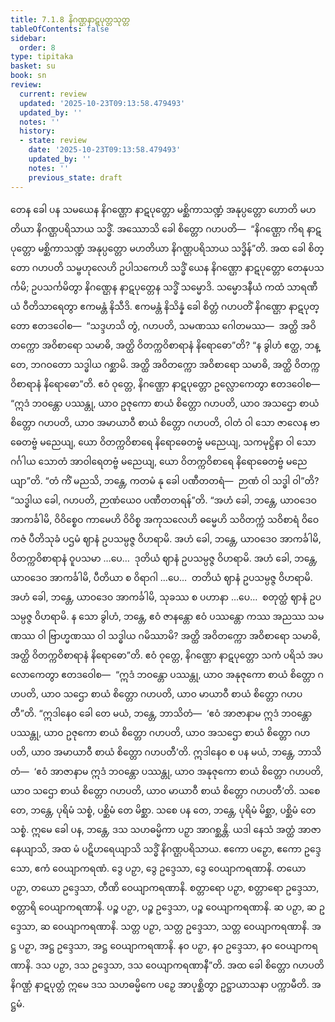 ```yaml
---
title: 7.1.8 နိဂဏ္ဌနာဋပုတ္တသုတ္တ
tableOfContents: false
sidebar:
  order: 8
type: tipitaka
basket: su
book: sn
review:
  current: review
  updated: '2025-10-23T09:13:58.479493'
  updated_by: ''
  notes: ''
  history:
  - state: review
    date: '2025-10-23T09:13:58.479493'
    updated_by: ''
    notes: ''
    previous_state: draft
---
```



<ReviewStatus review={frontmatter.review} showDetails={true} />

<HypothesisAnnotation frontmatter={frontmatter} />

<DynamicBreadcrumb />

<Division number="350" book="sn" e="ch" v="18" p="330">

<Paragraph number="1526" book="sn">
တေန ခေါ ပန သမယေန နိဂဏ္ဌော နာဋပုတ္တော မစ္ဆိကာသဏ္ဍံ အနုပ္ပတ္တော ဟောတိ မဟတိယာ နိဂဏ္ဌပရိသာယ သဒ္ဓိံ. အဿောသိ ခေါ စိတ္တော ဂဟပတိ—  “နိဂဏ္ဌော ကိရ နာဋပုတ္တော မစ္ဆိကာသဏ္ဍံ အနုပ္ပတ္တော မဟတိယာ နိဂဏ္ဌပရိသာယ သဒ္ဓိန်”တိ. အထ ခေါ စိတ္တော ဂဟပတိ သမ္ဗဟုလေဟိ ဥပါသကေဟိ သဒ္ဓိံ ယေန နိဂဏ္ဌော နာဋပုတ္တော တေနုပသင်္ကမိ; ဥပသင်္ကမိတွာ နိဂဏ္ဌေန နာဋပုတ္တေန သဒ္ဓိံ သမ္မောဒိ. သမ္မောဒနီယံ ကထံ သာရဏီယံ ဝီတိသာရေတွာ ဧကမန္တံ နိသီဒိ. ဧကမန္တံ နိသိန္နံ ခေါ စိတ္တံ ဂဟပတိံ နိဂဏ္ဌော နာဋပုတ္တော ဧတဒဝေါစ—  “သဒ္ဒဟသိ တွံ, ဂဟပတိ, သမဏဿ ဂေါတမဿ—  အတ္ထိ အဝိတက္ကော အဝိစာရော သမာဓိ, အတ္ထိ ဝိတက္ကဝိစာရာနံ နိရောဓော”တိ?
</Paragraph>

<Paragraph number="1527" book="sn">
“န ခွါဟံ ဧတ္ထ, ဘန္တေ, ဘဂဝတော သဒ္ဓါယ ဂစ္ဆာမိ. အတ္ထိ အဝိတက္ကော အဝိစာရော သမာဓိ, အတ္ထိ ဝိတက္ကဝိစာရာနံ နိရောဓော”တိ. ဧဝံ ဝုတ္တေ, နိဂဏ္ဌော နာဋပုတ္တော ဥလ္လောကေတွာ ဧတဒဝေါစ—  “ဣဒံ ဘဝန္တော ပဿန္တု, ယာဝ ဥဇုကော စာယံ စိတ္တော ဂဟပတိ, ယာဝ အသဌော စာယံ စိတ္တော ဂဟပတိ, ယာဝ အမာယာဝီ စာယံ စိတ္တော ဂဟပတိ, ဝါတံ ဝါ သော ဇာလေန ဗာဓေတဗ္ဗံ မညေယျ, ယော ဝိတက္ကဝိစာရေ နိရောဓေတဗ္ဗံ မညေယျ, သကမုဋ္ဌိနာ ဝါ သော ဂင်္ဂါယ သောတံ အာဝါရေတဗ္ဗံ မညေယျ, ယော ဝိတက္ကဝိစာရေ နိရောဓေတဗ္ဗံ မညေယျာ”တိ.
</Paragraph>

<Paragraph number="1528" book="sn">
“တံ ကိံ မညသိ, ဘန္တေ, ကတမံ နု ခေါ ပဏီတတရံ—  ဉာဏံ ဝါ သဒ္ဓါ ဝါ”တိ? “သဒ္ဓါယ ခေါ, ဂဟပတိ, ဉာဏံယေဝ ပဏီတတရန်”တိ. “အဟံ ခေါ, ဘန္တေ, ယာဝဒေဝ အာကင်္ခါမိ, ဝိဝိစ္စေဝ ကာမေဟိ ဝိဝိစ္စ အကုသလေဟိ ဓမ္မေဟိ သဝိတက္ကံ သဝိစာရံ ဝိဝေကဇံ ပီတိသုခံ ပဌမံ ဈာနံ ဥပသမ္ပဇ္ဇ ဝိဟရာမိ. အဟံ ခေါ, ဘန္တေ, ယာဝဒေဝ အာကင်္ခါမိ, ဝိတက္ကဝိစာရာနံ ဝူပသမာ …ပေ…  ဒုတိယံ ဈာနံ ဥပသမ္ပဇ္ဇ ဝိဟရာမိ. အဟံ ခေါ, ဘန္တေ, ယာဝဒေဝ အာကင်္ခါမိ, ပီတိယာ စ ဝိရာဂါ …ပေ…  တတိယံ ဈာနံ ဥပသမ္ပဇ္ဇ ဝိဟရာမိ. အဟံ ခေါ, ဘန္တေ, ယာဝဒေဝ အာကင်္ခါမိ, သုခဿ စ ပဟာနာ …ပေ…  စတုတ္ထံ ဈာနံ ဥပသမ္ပဇ္ဇ ဝိဟရာမိ. န သော ခွါဟံ, ဘန္တေ, ဧဝံ ဇာနန္တော ဧဝံ ပဿန္တော ကဿ အညဿ သမဏဿ ဝါ ဗြာဟ္မဏဿ ဝါ သဒ္ဓါယ ဂမိဿာမိ? အတ္ထိ အဝိတက္ကော အဝိစာရော သမာဓိ, အတ္ထိ ဝိတက္ကဝိစာရာနံ နိရောဓော”တိ.
</Paragraph>

<Paragraph number="1529" book="sn">
ဧဝံ ဝုတ္တေ, နိဂဏ္ဌော နာဋပုတ္တော သကံ ပရိသံ အပလောကေတွာ ဧတဒဝေါစ—  “ဣဒံ ဘဝန္တော ပဿန္တု, ယာဝ အနုဇုကော စာယံ စိတ္တော ဂဟပတိ, ယာဝ သဌော စာယံ စိတ္တော ဂဟပတိ, ယာဝ မာယာဝီ စာယံ စိတ္တော ဂဟပတီ”တိ.
</Paragraph>

<Paragraph number="1530" book="sn">
“ဣဒါနေဝ ခေါ တေ မယံ, ဘန္တေ, ဘာသိတံ—  ‘ဧဝံ အာဇာနာမ ဣဒံ ဘဝန္တော ပဿန္တု, ယာဝ ဥဇုကော စာယံ စိတ္တော ဂဟပတိ, ယာဝ အသဌော စာယံ စိတ္တော ဂဟပတိ, ယာဝ အမာယာဝီ စာယံ စိတ္တော ဂဟပတီ’တိ. ဣဒါနေဝ စ ပန မယံ, ဘန္တေ, ဘာသိတံ—  ‘ဧဝံ အာဇာနာမ ဣဒံ ဘဝန္တော ပဿန္တု, ယာဝ အနုဇုကော စာယံ စိတ္တော ဂဟပတိ, ယာဝ သဌော စာယံ စိတ္တော ဂဟပတိ, ယာဝ မာယာဝီ စာယံ စိတ္တော ဂဟပတီ’တိ. သစေ တေ, ဘန္တေ, ပုရိမံ သစ္စံ, ပစ္ဆိမံ တေ မိစ္ဆာ. သစေ ပန တေ, ဘန္တေ, ပုရိမံ မိစ္ဆာ, ပစ္ဆိမံ တေ သစ္စံ. ဣမေ ခေါ ပန, ဘန္တေ, ဒသ သဟဓမ္မိကာ ပဉှာ အာဂစ္ဆန္တိ. ယဒါ နေသံ အတ္ထံ အာဇာနေယျာသိ, အထ မံ ပဋိဟရေယျာသိ သဒ္ဓိံ နိဂဏ္ဌပရိသာယ. ဧကော ပဉှော, ဧကော ဥဒ္ဒေသော, ဧကံ ဝေယျာကရဏံ. ဒွေ ပဉှာ, ဒွေ ဥဒ္ဒေသာ, ဒွေ ဝေယျာကရဏာနိ. တယော ပဉှာ, တယော ဥဒ္ဒေသာ, တီဏိ ဝေယျာကရဏာနိ. စတ္တာရော ပဉှာ, စတ္တာရော ဥဒ္ဒေသာ, စတ္တာရိ ဝေယျာကရဏာနိ. ပဉ္စ ပဉှာ, ပဉ္စ ဥဒ္ဒေသာ, ပဉ္စ ဝေယျာကရဏာနိ. ဆ ပဉှာ, ဆ ဥဒ္ဒေသာ, ဆ ဝေယျာကရဏာနိ. သတ္တ ပဉှာ, သတ္တ ဥဒ္ဒေသာ, သတ္တ ဝေယျာကရဏာနိ. အဋ္ဌ ပဉှာ, အဋ္ဌ ဥဒ္ဒေသာ, အဋ္ဌ ဝေယျာကရဏာနိ. နဝ ပဉှာ, နဝ ဥဒ္ဒေသာ, နဝ ဝေယျာကရဏာနိ. ဒသ ပဉှာ, ဒသ ဥဒ္ဒေသာ, ဒသ ဝေယျာကရဏာနီ”တိ. အထ ခေါ စိတ္တော ဂဟပတိ နိဂဏ္ဌံ နာဋပုတ္တံ ဣမေ ဒသ သဟဓမ္မိကေ ပဉှေ အာပုစ္ဆိတွာ ဥဋ္ဌာယာသနာ ပက္ကာမီတိ.

</Paragraph>
</Division>

<Paragraph number="1531" type="center" book="sn">
အဋ္ဌမံ.
</Paragraph>